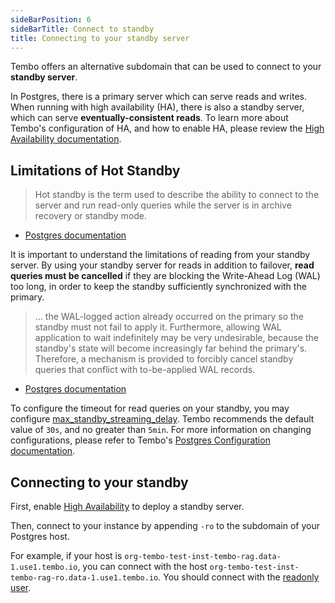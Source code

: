 ```yaml
---
sideBarPosition: 6
sideBarTitle: Connect to standby
title: Connecting to your standby server
---
```



Tembo offers an alternative subdomain that can be used to connect to your **standby server**.

In Postgres, there is a primary server which can serve reads and writes. When running with high availability (HA), there is also a standby server, which can serve **eventually-consistent reads**. To learn more about Tembo's configuration of HA, and how to enable HA, please review the [High Availability documentation](/docs/product/cloud/configuration-and-management/high-availability).

## Limitations of Hot Standby

> Hot standby is the term used to describe the ability to connect to the server and run read-only queries while the server is in archive recovery or standby mode.

- [Postgres documentation](https://www.postgresql.org/docs/current/hot-standby.html)

It is important to understand the limitations of reading from your standby server. By using your standby server for reads in addition to failover, **read queries must be cancelled** if they are blocking the Write-Ahead Log (WAL) too long, in order to keep the standby sufficiently synchronized with the primary.

> ... the WAL-logged action already occurred on the primary so the standby must not fail to apply it. Furthermore, allowing WAL application to wait indefinitely may be very undesirable, because the standby's state will become increasingly far behind the primary's. Therefore, a mechanism is provided to forcibly cancel standby queries that conflict with to-be-applied WAL records.

- [Postgres documentation](https://www.postgresql.org/docs/current/hot-standby.html#HOT-STANDBY-CONFLICT)

To configure the timeout for read queries on your standby, you may configure [max_standby_streaming_delay](https://www.postgresql.org/docs/current/runtime-config-replication.html#GUC-MAX-STANDBY-STREAMING-DELAY). Tembo recommends the default value of `30s`, and no greater than `5min`. For more information on changing configurations, please refer to Tembo's [Postgres Configuration documentation](/docs/product/cloud/configuration-and-management/postgres-configuration).

## Connecting to your standby

First, enable [High Availability](/docs/product/cloud/configuration-and-management/high-availability) to deploy a standby server.

Then, connect to your instance by appending `-ro` to the subdomain of your Postgres host.

For example, if your host is `org-tembo-test-inst-tembo-rag.data-1.use1.tembo.io`, you can connect with the host `org-tembo-test-inst-tembo-rag-ro.data-1.use1.tembo.io`. You should connect with the [readonly user](http://localhost:4321/docs/product/cloud/security/read-only-user).
